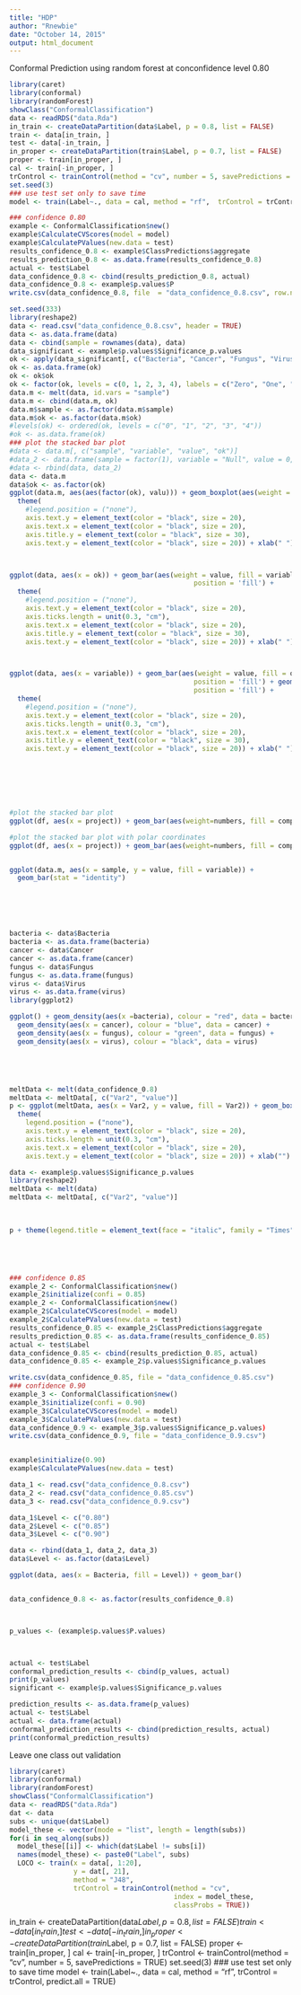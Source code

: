 ```yaml
---
title: "HDP"
author: "Rnewbie"
date: "October 14, 2015"
output: html_document
---
```


Conformal Prediction using random forest at conconfidence level 0.80

```r
library(caret)
library(conformal)
library(randomForest)
showClass("ConformalClassification")
data <- readRDS("data.Rda")
in_train <- createDataPartition(data$Label, p = 0.8, list = FALSE)
train <- data[in_train, ]
test <- data[-in_train, ]
in_proper <- createDataPartition(train$Label, p = 0.7, list = FALSE)
proper <- train[in_proper, ]
cal <- train[-in_proper, ]
trControl <- trainControl(method = "cv", number = 5, savePredictions = TRUE)
set.seed(3)
### use test set only to save time
model <- train(Label~., data = cal, method = "rf",  trControl = trControl, predict.all = TRUE)

### confidence 0.80
example <- ConformalClassification$new()
example$CalculateCVScores(model = model)
example$CalculatePValues(new.data = test)
results_confidence_0.8 <- example$ClassPredictions$aggregate
results_prediction_0.8 <- as.data.frame(results_confidence_0.8)
actual <- test$Label
data_confidence_0.8 <- cbind(results_prediction_0.8, actual)
data_confidence_0.8 <- example$p.values$P
write.csv(data_confidence_0.8, file  = "data_confidence_0.8.csv", row.names = FALSE)

set.seed(333)
library(reshape2)
data <- read.csv("data_confidence_0.8.csv", header = TRUE)
data <- as.data.frame(data)
data <- cbind(sample = rownames(data), data)
data_significant <- example$p.values$Significance_p.values
ok <- apply(data_significant[, c("Bacteria", "Cancer", "Fungus", "Virus")], MARGIN = 1, FUN = sum)
ok <- as.data.frame(ok)
ok <- ok$ok
ok <- factor(ok, levels = c(0, 1, 2, 3, 4), labels = c("Zero", "One", "Two", "Three", "Four"))
data.m <- melt(data, id.vars = "sample")
data.m <- cbind(data.m, ok)
data.m$sample <- as.factor(data.m$sample)
data.m$ok <- as.factor(data.m$ok)
#levels(ok) <- ordered(ok, levels = c("0", "1", "2", "3", "4"))
#ok <- as.data.frame(ok)
### plot the stacked bar plot
#data <- data.m[, c("sample", "variable", "value", "ok")]
#data_2 <- data.frame(sample = factor(1), variable = "Null", value = 0, ok = "Zero")
#data <- rbind(data, data_2)
data <- data.m
data$ok <- as.factor(ok)
ggplot(data.m, aes(aes(factor(ok), valu))) + geom_boxplot(aes(weight = value, fill = variable), stat = "identity") +
  theme(
    #legend.position = ("none"),
    axis.text.y = element_text(color = "black", size = 20),
    axis.text.x = element_text(color = "black", size = 20),
    axis.title.y = element_text(color = "black", size = 30),
    axis.text.y = element_text(color = "black", size = 20)) + xlab(" ") + ylab("Count")



ggplot(data, aes(x = ok)) + geom_bar(aes(weight = value, fill = variable),
                                              position = 'fill') +
  theme(
    #legend.position = ("none"),
    axis.text.y = element_text(color = "black", size = 20),
    axis.ticks.length = unit(0.3, "cm"),
    axis.text.x = element_text(color = "black", size = 20),
    axis.title.y = element_text(color = "black", size = 30),
    axis.text.y = element_text(color = "black", size = 20)) + xlab(" ") + ylab("Count")



ggplot(data, aes(x = variable)) + geom_bar(aes(weight = value, fill = ok),
                                              position = 'fill') + geom_bar(aes(weight = value, fill = variable),
                                              position = 'fill') +
  theme(
    #legend.position = ("none"),
    axis.text.y = element_text(color = "black", size = 20),
    axis.ticks.length = unit(0.3, "cm"),
    axis.text.x = element_text(color = "black", size = 20),
    axis.title.y = element_text(color = "black", size = 30),
    axis.text.y = element_text(color = "black", size = 20)) + xlab(" ") + ylab("Count")




  


#plot the stacked bar plot
ggplot(df, aes(x = project)) + geom_bar(aes(weight=numbers, fill = component), position = 'fill') + scale_y_continuous("", breaks=NA) + scale_fill_manual(values = rev(brewer.pal(6, "Purples")))

#plot the stacked bar plot with polar coordinates
ggplot(df, aes(x = project)) + geom_bar(aes(weight=numbers, fill = component), position = 'fill') + scale_y_continuous("", breaks=NA) + scale_fill_manual(values = rev(brewer.pal(6, "Purples"))) + coord_polar()


ggplot(data.m, aes(x = sample, y = value, fill = variable)) +
  geom_bar(stat = "identity")






bacteria <- data$Bacteria
bacteria <- as.data.frame(bacteria)
cancer <- data$Cancer
cancer <- as.data.frame(cancer)
fungus <- data$Fungus
fungus <- as.data.frame(fungus)
virus <- data$Virus
virus <- as.data.frame(virus)
library(ggplot2)

ggplot() + geom_density(aes(x =bacteria), colour = "red", data = bacteria) +
  geom_density(aes(x = cancer), colour = "blue", data = cancer) +
  geom_density(aes(x = fungus), colour = "green", data = fungus) +
  geom_density(aes(x = virus), colour = "black", data = virus)





meltData <- melt(data_confidence_0.8)
meltData <- meltData[, c("Var2", "value")]
p <- ggplot(meltData, aes(x = Var2, y = value, fill = Var2)) + geom_boxplot() +
  theme(
    legend.position = ("none"),
    axis.text.y = element_text(color = "black", size = 20),
    axis.ticks.length = unit(0.3, "cm"),
    axis.text.x = element_text(color = "black", size = 20),
    axis.text.y = element_text(color = "black", size = 20)) + xlab("") + ylab("") 

data <- example$p.values$Significance_p.values
library(reshape2)
meltData <- melt(data)
meltData <- meltData[, c("Var2", "value")]

        
        
p + theme(legend.title = element_text(face = "italic", family = "Times", colour = "red", size = 14)) + 





### confidence 0.85
example_2 <- ConformalClassification$new()
example_2$initialize(confi = 0.85)
example_2 <- ConformalClassification$new()
example_2$CalculateCVScores(model = model)
example_2$CalculatePValues(new.data = test)
results_confidence_0.85 <- example_2$ClassPredictions$aggregate
results_prediction_0.85 <- as.data.frame(results_confidence_0.85)
actual <- test$Label
data_confidence_0.85 <- cbind(results_prediction_0.85, actual)
data_confidence_0.85 <- example_2$p.values$Significance_p.values

write.csv(data_confidence_0.85, file = "data_confidence_0.85.csv")
### confidence 0.90
example_3 <- ConformalClassification$new()
example_3$initialize(confi = 0.90)
example_3$CalculateCVScores(model = model)
example_3$CalculatePValues(new.data = test)
data_confidence_0.9 <- example_3$p.values$Significance_p.values)
write.csv(data_confidence_0.9, file = "data_confidence_0.9.csv")


example$initialize(0.90)
example$CalculatePValues(new.data = test)

data_1 <- read.csv("data_confidence_0.8.csv")
data_2 <- read.csv("data_confidence_0.85.csv")
data_3 <- read.csv("data_confidence_0.9.csv")

data_1$Level <- c("0.80")
data_2$Level <- c("0.85")
data_3$Level <- c("0.90")

data <- rbind(data_1, data_2, data_3)
data$Level <- as.factor(data$Level)

ggplot(data, aes(x = Bacteria, fill = Level)) + geom_bar()


data_confidence_0.8 <- as.factor(results_confidence_0.8)



p_values <- (example$p.values$P.values)



actual <- test$Label
conformal_prediction_results <- cbind(p_values, actual)
print(p_values)
significant <- example$p.values$Significance_p.values

```


```r
prediction_results <- as.data.frame(p_values)
actual <- test$Label
actual <- data.frame(actual)
conformal_prediction_results <- cbind(prediction_results, actual)
print(conformal_prediction_results)
```

Leave one class out validation



```r
library(caret)
library(conformal)
library(randomForest)
showClass("ConformalClassification")
data <- readRDS("data.Rda")
dat <- data
subs <- unique(dat$Label)
model_these <- vector(mode = "list", length = length(subs))
for(i in seq_along(subs))
  model_these[[i]] <- which(dat$Label != subs[i])
  names(model_these) <- paste0("Label", subs)
  LOCO <- train(x = data[, 1:20],
                y = dat[, 21],
                method = "J48",
                trControl = trainControl(method = "cv",
                                         index = model_these,
                                         classProbs = TRUE))
```





in_train <- createDataPartition(data$Label, p = 0.8, list = FALSE)
train <- data[in_train, ]
test <- data[-in_train, ]
in_proper <- createDataPartition(train$Label, p = 0.7, list = FALSE)
proper <- train[in_proper, ]
cal <- train[-in_proper, ]
trControl <- trainControl(method = "cv", number = 5, savePredictions = TRUE)
set.seed(3)
### use test set only to save time
model <- train(Label~., data = cal, method = "rf",  trControl = trControl, predict.all = TRUE)
